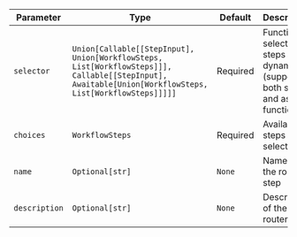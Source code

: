 | Parameter | Type | Default | Description |
|-----------|------|---------|-------------|
| `selector` | `Union[Callable[[StepInput], Union[WorkflowSteps, List[WorkflowSteps]]], Callable[[StepInput], Awaitable[Union[WorkflowSteps, List[WorkflowSteps]]]]]` | Required | Function to select steps dynamically (supports both sync and async functions) |
| `choices` | `WorkflowSteps` | Required | Available steps for selection |
| `name` | `Optional[str]` | `None` | Name of the router step |
| `description` | `Optional[str]` | `None` | Description of the router step |